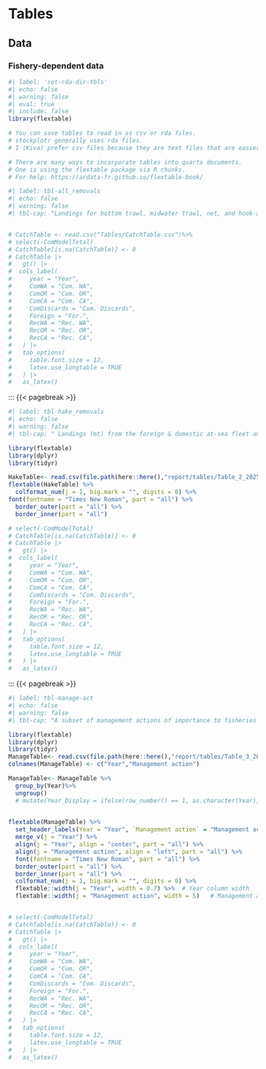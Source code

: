 # Tables 

## Data

### Fishery-dependent data
 
```r
#| label: 'set-rda-dir-tbls'
#| echo: false 
#| warning: false 
#| eval: true 
#| include: false
library(flextable)

# You can save tables to read in as csv or rda files.
# stockplotr generally uses rda files.
# I (Kiva) prefer csv files because they are text files that are easier to track and preview with version control.

# There are many ways to incorporate tables into quarto documents.
# One is using the flextable package via R chunks.
# For help: https://ardata-fr.github.io/flextable-book/

``` 

```r
#| label: tbl-all_removals
#| echo: false
#| warning: false
#| tbl-cap: "Landings for bottom trawl, midwater trawl, net, and hook-and-line (mt) fisheries from Washington, Oregon, and California."


# CatchTable <- read.csv("Tables/CatchTable.csv")%>%
# select(-ComModelTotal)
# CatchTable[is.na(CatchTable)] <- 0
# CatchTable |>
#   gt() |>
#  cols_label(
#     year = "Year",
#     ComWA = "Com. WA",
#     ComOR = "Com. OR",
#     ComCA = "Com. CA",
#     ComDiscards = "Com. Discards",
#     Foreign = "For.",
#     RecWA = "Rec. WA",
#     RecOR = "Rec. OR",
#     RecCA = "Rec. CA",
#   ) |> 
#   tab_options(
#     table.font.size = 12,
#     latex.use_longtable = TRUE
#   ) |>
#   as_latex()

```
:::
{{< pagebreak >}}

```r
#| label: tbl-hake_removals
#| echo: false
#| warning: false
#| tbl-cap: " Landings (mt) from the foreign & domestic at-sea fleet and the domestic shoreside hake fleet. Catches (mt) from the Pacific whiting at-sea fishery as determined by onboard observers."

library(flextable)
library(dplyr)
library(tidyr)

HakeTable<- read.csv(file.path(here::here(),"report/tables/Table_2_2025.csv"))
flextable(HakeTable) %>%
  colformat_num(j = 1, big.mark = "", digits = 0) %>%
font(fontname = "Times New Roman", part = "all") %>%
  border_outer(part = "all") %>%
  border_inner(part = "all") 

# select(-ComModelTotal)
# CatchTable[is.na(CatchTable)] <- 0
# CatchTable |>
#   gt() |>
#  cols_label(
#     year = "Year",
#     ComWA = "Com. WA",
#     ComOR = "Com. OR",
#     ComCA = "Com. CA",
#     ComDiscards = "Com. Discards",
#     Foreign = "For.",
#     RecWA = "Rec. WA",
#     RecOR = "Rec. OR",
#     RecCA = "Rec. CA",
#   ) |> 
#   tab_options(
#     table.font.size = 12,
#     latex.use_longtable = TRUE
#   ) |>
#   as_latex()

```

:::
{{< pagebreak >}}

```r
#| label: tbl-manage-act
#| echo: false
#| warning: false
#| tbl-cap: "A subset of management actions of importance to fisheries that caught Widow Rockfish."

library(flextable)
library(dplyr)
library(tidyr)
ManageTable<- read.csv(file.path(here::here(),"report/tables/Table_3_2025.csv"))
colnames(ManageTable) <- c("Year","Management action")

ManageTable<- ManageTable %>%
  group_by(Year)%>%
  ungroup()
  # mutate(Year_Display = ifelse(row_number() == 1, as.character(Year), "")) %>%
  

flextable(ManageTable) %>%
  set_header_labels(Year = "Year", `Management action` = "Management action") %>%
  merge_v(j = "Year") %>%
  align(j = "Year", align = "center", part = "all") %>%
  align(j = "Management action", align = "left", part = "all") %>%
  font(fontname = "Times New Roman", part = "all") %>%
  border_outer(part = "all") %>%
  border_inner(part = "all") %>%
  colformat_num(j = 1, big.mark = "", digits = 0) %>%
  flextable::width(j = "Year", width = 0.7) %>%  # Year column width
  flextable::width(j = "Management action", width = 5)   # Management action column width


# select(-ComModelTotal)
# CatchTable[is.na(CatchTable)] <- 0
# CatchTable |>
#   gt() |>
#  cols_label(
#     year = "Year",
#     ComWA = "Com. WA",
#     ComOR = "Com. OR",
#     ComCA = "Com. CA",
#     ComDiscards = "Com. Discards",
#     Foreign = "For.",
#     RecWA = "Rec. WA",
#     RecOR = "Rec. OR",
#     RecCA = "Rec. CA",
#   ) |> 
#   tab_options(
#     table.font.size = 12,
#     latex.use_longtable = TRUE
#   ) |>
#   as_latex()

```
